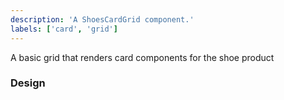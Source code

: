 ```yaml
---
description: 'A ShoesCardGrid component.'
labels: ['card', 'grid']
---
```



A basic grid that renders card components for the shoe product

<!-- ### Renders an array of shoes from mock JSON

```js live
<ShoesCardGrid list={mockShoesHome()} />
``` -->

### Design

<FigmaEmbed src="https://www.figma.com/embed?embed_host=share&url=https%3A%2F%2Fwww.figma.com%2Ffile%2FYOdxHWPVnxBcTAYw0zPyXf%2Fstore%3Fnode-id%3D6%253A462" />
